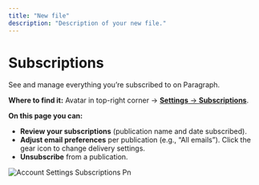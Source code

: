 ```yaml
---
title: "New file"
description: "Description of your new file."
---
```


# **Subscriptions**

See and manage everything you’re subscribed to on Paragraph.

**Where to find it:** Avatar in top-right corner → [**Settings** → **Subscriptions**](https://paragraph.com/settings/account/subscriptions).

**On this page you can:**

- **Review your subscriptions** (publication name and date subscribed).
- **Adjust email preferences** per publication (e.g., “All emails”). Click the gear icon to change delivery settings.
- **Unsubscribe** from a publication.

![Account Settings Subscriptions Pn](/images/account-settings-subscriptions.png)